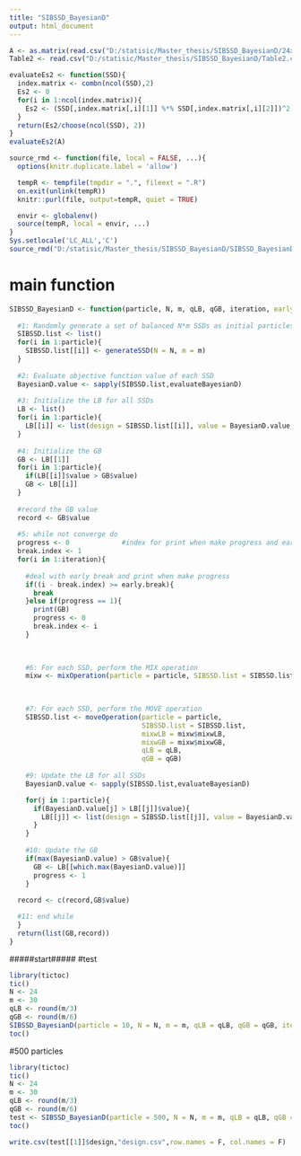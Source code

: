 ```yaml
---
title: "SIBSSD_BayesianD"
output: html_document
---
```

```r
A <- as.matrix(read.csv("D:/statisic/Master_thesis/SIBSSD_BayesianD/24x30A.csv",header = F))
Table2 <- read.csv("D:/statisic/Master_thesis/SIBSSD_BayesianD/Table2.csv",header = F)
```

```r
evaluateEs2 <- function(SSD){
  index.matrix <- combn(ncol(SSD),2)
  Es2 <- 0
  for(i in 1:ncol(index.matrix)){
    Es2 <- (SSD[,index.matrix[,i][1]] %*% SSD[,index.matrix[,i][2]])^2 + Es2 
  }
  return(Es2/choose(ncol(SSD), 2))
}
evaluateEs2(A)
```


```r
source_rmd <- function(file, local = FALSE, ...){
  options(knitr.duplicate.label = 'allow')

  tempR <- tempfile(tmpdir = ".", fileext = ".R")
  on.exit(unlink(tempR))
  knitr::purl(file, output=tempR, quiet = TRUE)

  envir <- globalenv()
  source(tempR, local = envir, ...)
}
Sys.setlocale('LC_ALL','C')
source_rmd("D:/statisic/Master_thesis/SIBSSD_BayesianD/SIBSSD_BayesianD_functions.Rmd")
```

# main function
```r
SIBSSD_BayesianD <- function(particle, N, m, qLB, qGB, iteration, early.break = 100){
  
  #1: Randomly generate a set of balanced N*m SSDs as initial particles
  SIBSSD.list <- list()
  for(i in 1:particle){
    SIBSSD.list[[i]] <- generateSSD(N = N, m = m)  
  }
  
  #2: Evaluate objective function value of each SSD
  BayesianD.value <- sapply(SIBSSD.list,evaluateBayesianD)
  
  #3: Initialize the LB for all SSDs
  LB <- list()
  for(i in 1:particle){
    LB[[i]] <- list(design = SIBSSD.list[[i]], value = BayesianD.value[i])   
  }
  
  #4: Initialize the GB
  GB <- LB[[1]]
  for(i in 1:particle){
    if(LB[[i]]$value > GB$value)
    GB <- LB[[i]]   
  }
  
  #record the GB value
  record <- GB$value
  
  #5: while not converge do
  progress <- 0             #index for print when make progress and early break
  break.index <- 1
  for(i in 1:iteration){
    
    #deal with early break and print when make progress
    if((i - break.index) >= early.break){
      break  
    }else if(progress == 1){
      print(GB)
      progress <- 0
      break.index <- i
    }

    
    
    #6: For each SSD, perform the MIX operation 
    mixw <- mixOperation(particle = particle, SIBSSD.list = SIBSSD.list, LB = LB,GB = GB, qLB = qLB, qGB = qGB)
    
    

    #7: For each SSD, perform the MOVE operation
    SIBSSD.list <- moveOperation(particle = particle,
                                 SIBSSD.list = SIBSSD.list, 
                                 mixwLB = mixw$mixwLB, 
                                 mixwGB = mixw$mixwGB, 
                                 qLB = qLB, 
                                 qGB = qGB)
    
    #9: Update the LB for all SSDs
    BayesianD.value <- sapply(SIBSSD.list,evaluateBayesianD)

    for(j in 1:particle){
      if(BayesianD.value[j] > LB[[j]]$value){
        LB[[j]] <- list(design = SIBSSD.list[[j]], value = BayesianD.value[j])  
      }
    }
    
    #10: Update the GB
    if(max(BayesianD.value) > GB$value){
      GB <- LB[[which.max(BayesianD.value)]] 
      progress <- 1
    }
  
  record <- c(record,GB$value)

  #11: end while
  }
  return(list(GB,record))  
}
```

#####start#####
#test
```r
library(tictoc)
tic()
N <- 24
m <- 30
qLB <- round(m/3)
qGB <- round(m/6)
SIBSSD_BayesianD(particle = 10, N = N, m = m, qLB = qLB, qGB = qGB, iteration = 10,early.break = 100)
toc()
```

#500 particles
```r
library(tictoc)
tic()
N <- 24
m <- 30
qLB <- round(m/3)
qGB <- round(m/6)
test <- SIBSSD_BayesianD(particle = 500, N = N, m = m, qLB = qLB, qGB = qGB, iteration = 500,early.break = 100)
toc()
```
```r
write.csv(test[[1]]$design,"design.csv",row.names = F, col.names = F)
```

